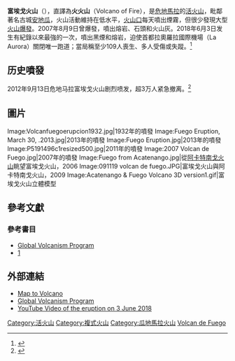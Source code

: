 {{noteTA
|1=zh-hans:富埃戈;zh-hant:富埃戈;zh-tw:福埃哥;
}}
{{Infobox mountain
| Name             = 富埃戈火山
| Photo            = Volcan de Fuego October 1974 eruption.jpg
| photo_size       = 
| Caption          = 富埃戈火山1974年爆發
| pushpin_map            = Guatemala
| pushpin_label_position = <!-- the position of the pushpin label: left, right, top, bottom, none -->
| pushpin_map_caption    = 富埃戈火山在危地馬拉的位置
| pushpin_mapsize        =
| coordinates_ref        = 
| latd=14 |latm=28 |lats=29 |latNS=N
| longd=90 |longm=52 |longs=51 |longEW=W
| elevation_m        = 3,763
| location         = {{GTM}}
| Range            = 
| Prominence       = 
| Parent peak      = 
| Coordinates      = 
| Topographic map  = 
| type             = [[複式火山|複式火山]]
| Volcanic_Arc/Belt= 
| Age              = 20萬年
| Last eruption    = 2018年
| First ascent     = 
| Easiest route    = 
| Grid_ref_UK      = 
| Grid_ref_Ireland = 
| Listing          = 
| Translation      = 
| Language         = 
| Pronunciation    = 
}}

'''富埃戈火山'''（{{lang-es|Volcán de Fuego}}），直譯為'''火火山'''（Volcano of Fire），是[[危地馬拉|危地馬拉]]的[[活火山|活火山]]，毗鄰著名古城[[安地瓜|安地瓜]]，火山活動維持在低水平，[[火山口|火山口]]每天噴出煙霧，但很少發現大型[[火山爆發|火山爆發]]。2007年8月9日曾爆發，噴出熔岩、石頭和火山灰。2018年6月3日发生有紀錄以來最強的一次{{le|2018年福埃哥火山噴發|2018 Volcán de Fuego eruption|喷发}}，噴出黑煙和熔岩，迫使首都拉奧羅拉國際機場（La Aurora）關閉唯一跑道；當局稱至少109人喪生、多人受傷或失蹤。<ref>{{cite news |title=瓜國火山爆發至少109死 溝通不良延誤疏散 |url=http://www.cna.com.tw/news/aopl/201806090002-1.aspx |language=zh-tw |author= |publisher=中央社 |date=2018-06-09 |accessdate=2018-06-09 |archive-date=2018-06-12 |archive-url=https://web.archive.org/web/20180612232958/http://www2.cna.com.tw/news/aopl/201806090002-1.aspx |dead-url=no }}</ref>

== 历史噴發 ==
2012年9月13日危地马拉富埃戈火山剧烈喷发，超3万人紧急撤离。<ref>{{Cite web|title=2012年世界各地火山相继喷发记录|url=http://discovery.163.com/photoview/4T8F0001/30347.html#p=8J5HP5E84T8F0001|accessdate=|author=|date=|format=|publisher=|language=|archive-date=2020-07-16|archive-url=https://web.archive.org/web/20200716173757/http://discovery.163.com/photoview/4T8F0001/30347.html#p=8J5HP5E84T8F0001|dead-url=no}}</ref>

== 圖片 ==
<gallery widths="190px" heights="180px" >
Image:Volcanfuegoerupcion1932.jpg|1932年的噴發
Image:Fuego Eruption, March 30, .2013.jpg|2013年的噴發
Image:Fuego Eruption.jpg|2013年的噴發
Image:P5191496c1resized500.jpg|2011年的噴發
Image:2007 Volcan de Fuego.jpg|2007年的噴發
Image:Fuego from Acatenango.jpg|從[[阿卡特南戈火山|阿卡特南戈火山]]眺望富埃戈火山，2006
Image:091119 volcan de fuego.JPG|富埃戈火山與阿卡特南戈火山，2009
Image:Acatenango & Fuego Volcano 3D version1.gif|富埃戈火山立體模型
</gallery>

== 參考文獻 ==
{{reflist}}

===參考書目===

* [http://www.volcano.si.edu/world/volcano.cfm?vnum=1402-09= Global Volcanism Program] {{Wayback|url=http://www.volcano.si.edu/world/volcano.cfm?vnum=1402-09= |date=20201106232504 }}
*[http://s.nextmedia.com/realtime/a.php?i=20180604&s=10793140&a=58274548]

== 外部連結 ==
{{Commons category-inline}}
* [https://web.archive.org/web/20120916205751/http://www.mylagoatitlan.com/news-headlines-lago-atitlan-guatemala/map-fuego-volcano-eruption-guatemala-september-13-2012.php Map to Volcano]
* [http://www.volcano.si.edu/world/volcano.cfm?vnum=1402-09= Global Volcanism Program] {{Wayback|url=http://www.volcano.si.edu/world/volcano.cfm?vnum=1402-09= |date=20201106232504 }}
* [https://www.youtube.com/watch?v=_PKEB-a_Mxg YouTube Video of the eruption on 3 June 2018] {{Wayback|url=https://www.youtube.com/watch?v=_PKEB-a_Mxg |date=20180604024848 }}

{{Central American volcanoes}}

[[Category:活火山|Category:活火山]]
[[Category:複式火山|Category:複式火山]]
[[Category:瓜地馬拉火山|Category:瓜地馬拉火山]]
[[Category:危地馬拉山峰|Volcan de Fuego]]